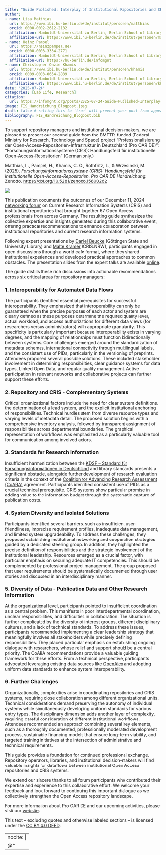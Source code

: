 ```yaml
---
title: "Guide Published: Interplay of Institutional Repositories and CRIS"
author:
- name: Lisa Matthias
  url: https://www.ibi.hu-berlin.de/de/institut/personen/matthias
  orcid: 0000-0002-2612-2132
  affiliation: Humboldt-Universität zu Berlin, Berlin School of Library and Information Science (IBI)
  affiliation-url: https://www.ibi.hu-berlin.de/de/institut/personen/matthias
- name: Heinz Pampel
  url: https://heinzpampel.de/
  orcid: 0000-0003-3334-2771
  affiliation: Humboldt-Universität zu Berlin, Berlin School of Library and Information Science (IBI) & Helmholtz Association, Helmholtz Open Science Office
  affiliation-url: https://hu-berlin.de/infomgnt
- name: Christopher Onzie Khamis
  url: https://www.ibi.hu-berlin.de/de/institut/personen/khamis
  orcid: 0009-0003-0654-2839
  affiliation: Humboldt-Universität zu Berlin, Berlin School of Library and Information Science (IBI)
  affiliation-url: https://www.ibi.hu-berlin.de/de/institut/personen/khamis
date: "2025-07-24"
categories: [Lab Life, Research] 
citation:
  url: https://infomgnt.org/posts/2025-07-24-Guide-Published-Interplay-of-Institutional-Repositories-and-CRIS/
image: FIS_Handreichung_Blogpost.jpeg
draft: false # setting this to `true` will prevent your post from appearing on your listing page until you're ready!
bibliography: FIS_Handreichung_Blogpost.bib
---
```


To support repository managers and institutional decision-makers, we are pleased to present our second guide from the BMFTR-funded (Federal Ministry for Research, Technology and Space) project “Professionalisierung der Open-Access-Repositorien-Infrastruktur in Deutschland (Pro OAR DE)”: "Forschungsinformationssysteme (CRIS): Handlungsfeld für institutionelle Open-Access-Repositorien” (German only.)

Matthias, L., Pampel, H., Khamis, C. O., Rothfritz, L., & Wrzesinski, M. (2025). *Forschungsinformationssysteme (CRIS): Handlungsfeld für institutionelle Open-Access-Repositorien. Pro OAR DE Handreichung.* Zenodo. <https://doi.org/10.5281/zenodo.15800262>

![](FIS_Handreichung_Blogpost.jpeg)

This publication documents the outcomes of our December 11, 2024 [networking forum](https://www.ibi.hu-berlin.de/de/forschung/infomanagement/events/prooarde-cris) on Current Research Information Systems (CRIS) and institutional repositories that brought together 67 Open Access professionals from across Germany. The resulting guide synthesizes the collective expertise and insights generated during this collaborative event, offering practical recommendations to enhance collaboration between institutional repositories and current research information systems.

Following expert presentations by [Daniel Beucke](https://orcid.org/0000-0003-4905-1936) (Göttingen State and University Library) and [Malte Kramer](https://orcid.org/0009-0004-2098-8076) (CRIS.NRW), participants engaged in open discussions through a world café format, where they shared institutional experiences and developed practical approaches to common obstacles. The presentation slides from the expert talks are available [online](https://zenodo.org/doi/10.5281/zenodo.14440151).

The guide distills these rich discussions into actionable recommendations across six critical areas for repository managers:

### 1. Interoperability for Automated Data Flows

The participants identified essential prerequisites for successful interoperability. They emphasized that interoperability can only be guaranteed when the precise purposes of each actor and system are clearly defined as these purposes determine the required quality level, actual workload, and access authorizations for different data views (for researchers versus administrators) with appropriate granularity. This specificity is particularly important because interoperability exists in varying degrees, and the mapping of relationships must function bidirectionally between systems. Core challenges emerged around the standardization of metadata schemas, international connectivity through multilingual labels, and the consistent use of PIDs, particularly in the versioning of preprints. Attendees proposed several possible solutions. These included stakeholder involvement in determining responsibilities, clear guidance systems for data types, Linked Open Data, and regular quality management. Active participation in relevant networks and collaborative projects can further support these efforts.

### 2. Repository and CRIS - Complementary Systems

Critical organizational factors include the need for clear system definitions, the determination of a lead system, and the explicit institutional anchoring of responsibilities. Technical hurdles stem from diverse resource types and varying levels of metadata detail. The proposed solution begins with a comprehensive inventory analysis, followed by transparent assignment of responsibilities across departmental boundaries. The graphical representation of workflows was emphasized as a particularly valuable tool for communication among involved actors.

### 3. Standards for Research Information

Insufficient harmonization between the [KDSF – Standard für Forschungsinformationen in Deutschland](https://www.kerndatensatz-forschung.de/) and library standards presents a significant obstacle, alongside further development of research evaluation criteria in the context of the [Coalition for Advancing Research Assessment (CoARA)](https://coara.eu/) agreement. Participants identified consistent use of PIDs as a crucial technical prerequisite. CRIS systems show particular promise in adding value to the information budget through the systematic capture of publication costs.

### 4. System Diversity and Isolated Solutions

Participants identified several barriers, such as insufficient user-friendliness, imprecise requirement profiles, inadequate data management, and limited system upgradeability. To address these challenges, they proposed establishing institutional networking and cooperation strategies guided by a dedicated steering group. In addition, they highlighted the precise definition of responsibilities and the strategic involvement of the institutional leadership. Resources emerged as a crucial factor, with particular emphasis on securing adequate IT competencies. This should be complemented by professional project management. The group proposed that user requirements should be systematically documented through user stories and discussed in an interdisciplinary manner.

### 5. Diversity of Data - Publication Data and Other Research Information

At the organizational level, participants pointed to insufficient coordination as a central problem. This manifests in poor interdepartmental coordination, unclear responsibilities, and difficulties in collaboration. The situation is further complicated by the diversity of interest groups, different disciplinary cultures, and a lack of technical standards. To address these issues, participants recommended implementing a clear leadership strategy that meaningfully involves all stakeholders while precisely defining responsibilities. They placed particular emphasis on establishing ongoing dialogue with researchers, whose relief and support should be a central priority. The CoARA recommendations provide a valuable guiding framework for these efforts. From a technical perspective, participants advocated leveraging existing data sources like [OpenAlex](https://openalex.org/) and adopting uniform data standards to enhance system interoperability.

### 6. Further Challenges

Organizationally, complexities arise in coordinating repositories and CRIS systems, requiring close collaboration among different organizational units. Technical considerations demand preserving the autonomy of individual systems while simultaneously developing uniform standards for various entry types. The disciplinary dimension adds another layer of complexity, requiring careful consideration of different institutional workflows. Attendees recommended an approach combining several key elements, such as a thoroughly documented, professionally moderated development process, sustainable financing models that ensure long-term viability, and targeted training initiatives at the intersection of administrative and technical requirements. 

This guide provides a foundation for continued professional exchange. Repository operators, libraries, and institutional decision-makers will find valuable insights for dataflows between institutional Open Access repositories and CRIS systems. 

We extend our sincere thanks to all forum participants who contributed their expertise and experience to this collaborative effort. We welcome your feedback and look forward to continuing this important dialogue as we collectively strengthen the Open Access repository landscape.

For more information about Pro OAR DE and our upcoming activities, please visit our [website](https://www.ibi.hu-berlin.de/de/forschung/infomanagement/projekte/pro-oar-de).

This text – excluding quotes and otherwise labeled sections – is licensed under the [CC BY 4.0 DEED](https://creativecommons.org/licenses/by/4.0/deed.en).

---
nocite: |
  @*
---